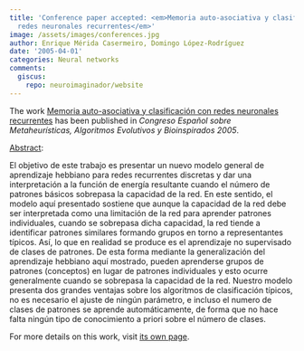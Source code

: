 ```yaml
---
title: 'Conference paper accepted: <em>Memoria auto-asociativa y clasificación con
  redes neuronales recurrentes</em>'
image: /assets/images/conferences.jpg
author: Enrique Mérida Casermeiro, Domingo López-Rodríguez
date: '2005-04-01'
categories: Neural networks
comments:
  giscus:
    repo: neuroimaginador/website
---
```


The work <u>Memoria auto-asociativa y clasificación con redes neuronales recurrentes</u> has been published in <em><em>Congreso Español sobre Metaheurísticas, Algoritmos Evolutivos y Bioinspirados</em> 2005</em>.

<u>Abstract</u>:



El objetivo de este trabajo es presentar un nuevo modelo general de aprendizaje hebbiano para redes recurrentes discretas y dar una interpretación a la función de energía resultante cuando el número de patrones básicos sobrepasa la capacidad de la red. En este sentido, el modelo aquí presentado sostiene que aunque la capacidad de la red debe ser interpretada como una limitación de la red para aprender patrones individuales, cuando se sobrepasa dicha capacidad, la red tiende a identificar patrones similares formando grupos en torno a representantes típicos. Así, lo que en realidad se produce es el aprendizaje no supervisado de clases de patrones. De esta forma mediante la generalización del aprendizaje hebbiano aquí mostrado, pueden aprenderse grupos de patrones (conceptos) en lugar de patrones individuales y esto ocurre generalmente cuando se sobrepasa la capacidad de la red. Nuestro modelo presenta dos grandes ventajas sobre los algoritmos de clasificación típicos, no es necesario el ajuste de ningún parámetro, e incluso el numero de clases de patrones se aprende automáticamente, de forma que no hace falta ningún tipo de conocimiento a priori sobre el número de clases.




For more details on this work, visit <a href='/publications/conferences/2005-maeb2'>its own page</a>.
